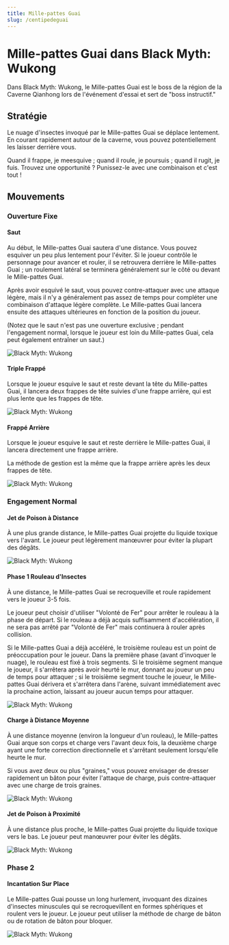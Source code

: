 ```yaml
---
title: Mille-pattes Guai
slug: /centipedeguai
---
```


# Mille-pattes Guai dans Black Myth: Wukong

Dans Black Myth: Wukong, le Mille-pattes Guai est le boss de la région de la Caverne Qianhong lors de l'événement d'essai et sert de "boss instructif."

## Stratégie

Le nuage d'insectes invoqué par le Mille-pattes Guai se déplace lentement. En courant rapidement autour de la caverne, vous pouvez potentiellement les laisser derrière vous.

Quand il frappe, je meesquive ; quand il roule, je poursuis ; quand il rugit, je fuis. Trouvez une opportunité ? Punissez-le avec une combinaison et c'est tout !

## Mouvements

### Ouverture Fixe

#### Saut

Au début, le Mille-pattes Guai sautera d'une distance. Vous pouvez esquiver un peu plus lentement pour l'éviter. Si le joueur contrôle le personnage pour avancer et rouler, il se retrouvera derrière le Mille-pattes Guai ; un roulement latéral se terminera généralement sur le côté ou devant le Mille-pattes Guai.

Après avoir esquivé le saut, vous pouvez contre-attaquer avec une attaque légère, mais il n'y a généralement pas assez de temps pour compléter une combinaison d'attaque légère complète. Le Mille-pattes Guai lancera ensuite des attaques ultérieures en fonction de la position du joueur.

(Notez que le saut n'est pas une ouverture exclusive ; pendant l'engagement normal, lorsque le joueur est loin du Mille-pattes Guai, cela peut également entraîner un saut.)

<img src="/img/bosses/feipu.gif" alt="Black Myth: Wukong"/>

#### Triple Frappé

Lorsque le joueur esquive le saut et reste devant la tête du Mille-pattes Guai, il lancera deux frappes de tête suivies d'une frappe arrière, qui est plus lente que les frappes de tête.

<img src="/img/bosses/sandusnza.gif" alt="Black Myth: Wukong"/>

#### Frappé Arrière

Lorsque le joueur esquive le saut et reste derrière le Mille-pattes Guai, il lancera directement une frappe arrière.

La méthode de gestion est la même que la frappe arrière après les deux frappes de tête.

<img src="/img/bosses/beiza.gif" alt="Black Myth: Wukong"/>

### Engagement Normal

#### Jet de Poison à Distance

À une plus grande distance, le Mille-pattes Guai projette du liquide toxique vers l'avant. Le joueur peut légèrement manœuvrer pour éviter la plupart des dégâts.

<img src="/img/bosses/yjlpd.gif" alt="Black Myth: Wukong"/>

#### Phase 1 Rouleau d'Insectes

À une distance, le Mille-pattes Guai se recroqueville et roule rapidement vers le joueur 3-5 fois.

Le joueur peut choisir d'utiliser "Volonté de Fer" pour arrêter le rouleau à la phase de départ. Si le rouleau a déjà acquis suffisamment d'accélération, il ne sera pas arrêté par "Volonté de Fer" mais continuera à rouler après collision.

Si le Mille-pattes Guai a déjà accéléré, le troisième rouleau est un point de préoccupation pour le joueur. Dans la première phase (avant d'invoquer le nuage), le rouleau est fixé à trois segments. Si le troisième segment manque le joueur, il s'arrêtera après avoir heurté le mur, donnant au joueur un peu de temps pour attaquer ; si le troisième segment touche le joueur, le Mille-pattes Guai dérivera et s'arrêtera dans l'arène, suivant immédiatement avec la prochaine action, laissant au joueur aucun temps pour attaquer.

<img src="/img/bosses/chonche.gif" alt="Black Myth: Wukong"/>

#### Charge à Distance Moyenne

À une distance moyenne (environ la longueur d'un rouleau), le Mille-pattes Guai arque son corps et charge vers l'avant deux fois, la deuxième charge ayant une forte correction directionnelle et s'arrêtant seulement lorsqu'elle heurte le mur.

Si vous avez deux ou plus "graines," vous pouvez envisager de dresser rapidement un bâton pour éviter l'attaque de charge, puis contre-attaquer avec une charge de trois graines.

<img src="/img/bosses/zjltj.gif" alt="Black Myth: Wukong"/>

#### Jet de Poison à Proximité

À une distance plus proche, le Mille-pattes Guai projette du liquide toxique vers le bas. Le joueur peut manœuvrer pour éviter les dégâts.

<img src="/img/bosses/jjlpd.gif" alt="Black Myth: Wukong"/>

### Phase 2

#### Incantation Sur Place

Le Mille-pattes Guai pousse un long hurlement, invoquant des dizaines d'insectes minuscules qui se recroquevillent en formes sphériques et roulent vers le joueur. Le joueur peut utiliser la méthode de charge de bâton ou de rotation de bâton pour bloquer.

<img src="/img/bosses/erjduan.gif" alt="Black Myth: Wukong"/>